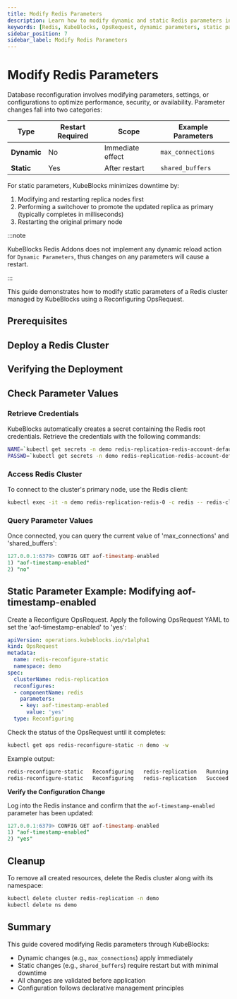 ```yaml
---
title: Modify Redis Parameters
description: Learn how to modify dynamic and static Redis parameters in KubeBlocks using Reconfiguring OpsRequest to optimize database performance and availability.
keywords: [Redis, KubeBlocks, OpsRequest, dynamic parameters, static parameters, database configuration]
sidebar_position: 7
sidebar_label: Modify Redis Parameters
---
```


# Modify Redis Parameters

Database reconfiguration involves modifying parameters, settings, or configurations to optimize performance, security, or availability. Parameter changes fall into two categories:

| Type | Restart Required | Scope | Example Parameters |
|------|------------------|-------|--------------------|
| **Dynamic** | No | Immediate effect | `max_connections` |
| **Static** | Yes | After restart | `shared_buffers` |

For static parameters, KubeBlocks minimizes downtime by:
1. Modifying and restarting replica nodes first
2. Performing a switchover to promote the updated replica as primary (typically completes in milliseconds)
3. Restarting the original primary node

:::note

KubeBlocks Redis Addons does not implement any dynamic reload action for `Dynamic Parameters`, thus changes on any parameters will cause a restart.

:::

This guide demonstrates how to modify static parameters of a Redis cluster managed by KubeBlocks using a Reconfiguring OpsRequest.

## Prerequisites


<Prerequisites />

## Deploy a Redis Cluster


<CreatePGCluster />

## Verifying the Deployment


<VerifyPGCluster />

## Check Parameter Values

### Retrieve Credentials
KubeBlocks automatically creates a secret containing the Redis root credentials. Retrieve the credentials with the following commands:
```bash
NAME=`kubectl get secrets -n demo redis-replication-redis-account-default -o jsonpath='{.data.username}' | base64 -d`
PASSWD=`kubectl get secrets -n demo redis-replication-redis-account-default -o jsonpath='{.data.password}' | base64 -d`
```

### Access Redis Cluster
To connect to the cluster's primary node, use the Redis client:
```bash
kubectl exec -it -n demo redis-replication-redis-0 -c redis -- redis-cli -a ${PASSWD}
```

### Query Parameter Values

Once connected, you can query the current value of 'max_connections' and 'shared_buffers':
```sql
127.0.0.1:6379> CONFIG GET aof-timestamp-enabled
1) "aof-timestamp-enabled"
2) "no"
```

## Static Parameter Example: Modifying aof-timestamp-enabled

Create a Reconfigure OpsRequest. Apply the following OpsRequest YAML to set the 'aof-timestamp-enabled' to 'yes':

```yaml
apiVersion: operations.kubeblocks.io/v1alpha1
kind: OpsRequest
metadata:
  name: redis-reconfigure-static
  namespace: demo
spec:
  clusterName: redis-replication
  reconfigures:
  - componentName: redis
    parameters:
    - key: aof-timestamp-enabled
      value: 'yes'
  type: Reconfiguring
```

Check the status of the OpsRequest until it completes:

```bash
kubectl get ops redis-reconfigure-static -n demo -w
```

Example output:
```bash
redis-reconfigure-static   Reconfiguring   redis-replication   Running   -/-        5s
redis-reconfigure-static   Reconfiguring   redis-replication   Succeed   -/-        33s
```

**Verify the Configuration Change**

Log into the Redis instance and confirm that the `aof-timestamp-enabled` parameter has been updated:

```sql
127.0.0.1:6379> CONFIG GET aof-timestamp-enabled
1) "aof-timestamp-enabled"
2) "yes"
```

## Cleanup
To remove all created resources, delete the Redis cluster along with its namespace:
```bash
kubectl delete cluster redis-replication -n demo
kubectl delete ns demo
```

## Summary
This guide covered modifying Redis parameters through KubeBlocks:
- Dynamic changes (e.g., `max_connections`) apply immediately
- Static changes (e.g., `shared_buffers`) require restart but with minimal downtime
- All changes are validated before application
- Configuration follows declarative management principles
